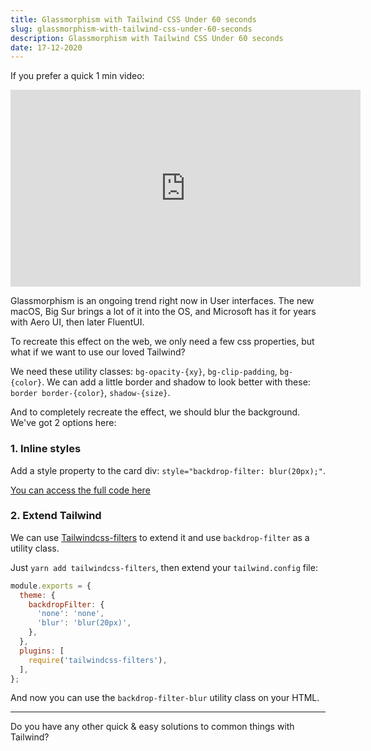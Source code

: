 ```yaml
---
title: Glassmorphism with Tailwind CSS Under 60 seconds
slug: glassmorphism-with-tailwind-css-under-60-seconds
description: Glassmorphism with Tailwind CSS Under 60 seconds
date: 17-12-2020
---
```

If you prefer a quick 1 min video:
<iframe width="560" height="315" src="https://www.youtube.com/embed/sIRbiNKJ0Cc" frameBorder="0" allow="accelerometer; autoplay; clipboard-write; encrypted-media; gyroscope; picture-in-picture" allowFullScreen></iframe>

Glassmorphism is an ongoing trend right now in User interfaces. The new macOS, Big Sur brings a lot of it into the OS, and Microsoft has it for years with Aero UI, then later FluentUI.


To recreate this effect on the web, we only need a few css properties, but what if we want to use our loved Tailwind?

We need these utility classes: `bg-opacity-{xy}`, `bg-clip-padding`, `bg-{color}`. We can add a little border and shadow to look better with these: `border border-{color}`, `shadow-{size}`.

And to completely recreate the effect, we should blur the background. We've got 2 options here:

### 1. Inline styles
Add a style property to the card div: `style="backdrop-filter: blur(20px);"`.

[You can access the full code here](https://play.tailwindcss.com/LTnkNgDSLj)

### 2. Extend Tailwind
We can use [Tailwindcss-filters](https://github.com/benface/tailwindcss-filters) to extend it and use `backdrop-filter` as a utility class.

Just `yarn add tailwindcss-filters`, then extend your `tailwind.config` file:

```js:tailwind.config.js
module.exports = {
  theme: {
    backdropFilter: {
      'none': 'none',
      'blur': 'blur(20px)',
    },
  },
  plugins: [
    require('tailwindcss-filters'),
  ],
};
```

And now you can use the `backdrop-filter-blur` utility class on your HTML.

---

Do you have any other quick & easy solutions to common things with Tailwind?